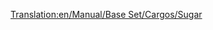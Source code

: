 [[Translation:en/Manual/Base Set/Cargos/Sugar]]

{{es/Manual/Base Set/Cargos/Carga| carga  = Azúcar
| imagen = en/Sugar.png
| producida =[[es/Manual/Base Set/Industries/Mina de azúcar|Mina de azúcar]]
| aceptada  =[[es/Manual/Base Set/Industries/Fábrica de dulces|Fábrica de dulces]]
}}